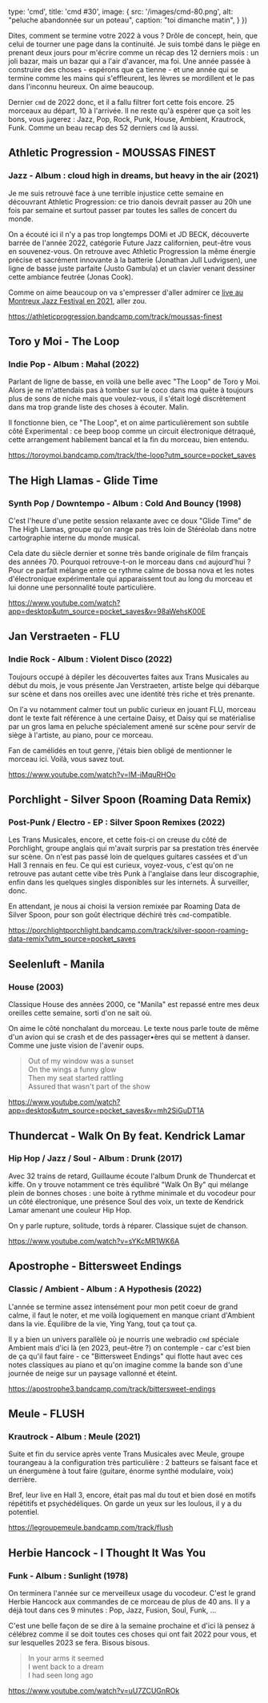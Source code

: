 
  type: 'cmd',
  title: 'cmd #30',
  image: {
    src: '/images/cmd-80.png',
    alt: "peluche abandonnée sur un poteau",
    caption: "toi dimanche matin",
  }
})

Dites, comment se termine votre 2022 à vous ? Drôle de concept, hein, que celui
de tourner une page dans la continuité. Je suis tombé dans le piège en prenant
deux jours pour m'écrire comme un récap des 12 derniers mois : un joli bazar,
mais un bazar qui a l'air d'avancer, ma foi. Une année passée à construire des
choses - espérons que ça tienne - et une année qui se termine comme les mains
qui s'effleurent, les lèvres se mordillent et le pas dans l'inconnu heureux. On
aime beaucoup.

Dernier `cmd` de 2022 donc, et il a fallu filtrer fort cette fois encore. 25
morceaux au départ, 10 à l'arrivée. Il ne reste qu'à espérer que ça soit les
bons, vous jugerez : Jazz, Pop, Rock, Punk, House, Ambient, Krautrock, Funk.
Comme un beau recap des 52 derniers `cmd` là aussi.



## Athletic Progression - MOUSSAS FINEST

### Jazz - Album : cloud high in dreams, but heavy in the air (2021)

Je me suis retrouvé face à une terrible injustice cette semaine en découvrant
Athletic Progression: ce trio danois devrait passer au 20h une fois par semaine
et surtout passer par toutes les salles de concert du monde.

On a écouté ici il n'y a pas trop longtemps DOMi et JD BECK, découverte barrée
de l'année 2022,  catégorie Future Jazz californien, peut-être vous en
souvenez-vous. On retrouve avec Athletic Progression la même énergie précise et
sacrément innovante à la batterie (Jonathan Jull Ludvigsen), une ligne de basse
juste parfaite (Justo Gambula) et un clavier venant dessiner cette ambiance
feutrée (Jonas Cook).

Comme on aime beaucoup on va s'empresser d'aller admirer ce [live au Montreux
Jazz Festival en 2021](https://www.youtube.com/watch?v=LmY2CFRC6jA), aller zou.

https://athleticprogression.bandcamp.com/track/moussas-finest



## Toro y Moi - The Loop

### Indie Pop - Album : Mahal (2022)

Parlant de ligne de basse, en voilà une belle avec "The Loop" de Toro y Moi.
Alors je ne m'attendais pas à tomber sur le coco dans ma quête à toujours plus
de sons de niche mais que voulez-vous, il s'était logé discrètement dans ma trop
grande liste des choses à écouter. Malin.

Il fonctionne bien, ce "The Loop", et on aime particulièrement son subtile côté
Experimental : ce beep boop comme un circuit électronique détraqué, cette
arrangement habilement bancal et la fin du morceau, bien entendu.

https://toroymoi.bandcamp.com/track/the-loop?utm_source=pocket_saves



## The High Llamas - Glide Time

### Synth Pop / Downtempo - Album : Cold And Bouncy (1998)

C'est l'heure d'une petite session relaxante avec ce doux "Glide Time" de The
High Llamas, groupe qu'on range pas très loin de Stéréolab dans notre
cartographie interne du monde musical.

Cela date du siècle dernier et sonne très bande originale de film français des
années 70. Pourquoi retrouve-t-on le morceau dans `cmd` aujourd'hui ? Pour ce
parfait mélange entre ce rythme calme de bossa nova et les notes d'électronique
expérimentale qui apparaissent tout au long du morceau et lui donne une
personnalité toute particulière.

https://www.youtube.com/watch?app=desktop&utm_source=pocket_saves&v=98aWehsK00E



## Jan Verstraeten - FLU

### Indie Rock - Album : Violent Disco (2022)

Toujours occupé à dépiler les découvertes faites aux Trans Musicales au début du
mois, je vous présente Jan Verstraeten, artiste belge qui débarque sur scène et
dans nos oreilles avec une identité très riche et très prenante.

On l'a vu notamment calmer tout un public curieux en jouant FLU, morceau dont le
texte fait référence à une certaine Daisy, et Daisy qui se matérialise par un
gros lama en peluche spécialement amené sur scène pour servir de siège à
l'artiste, au piano, pour ce morceau.

Fan de camélidés en tout genre, j'étais bien obligé de mentionner le morceau
ici. Voilà, vous savez tout.

https://www.youtube.com/watch?v=IM-iMquRHOo



## Porchlight - Silver Spoon (Roaming Data Remix)

### Post-Punk / Electro - EP : Silver Spoon Remixes (2022)

Les Trans Musicales, encore, et cette fois-ci on creuse du côté de Porchlight,
groupe anglais qui m'avait surpris par sa prestation très énervée sur scène. On
n'est pas passé loin de quelques guitares cassées et d'un Hall 3 rennais en feu.
Ce qui est curieux, voyez-vous, c'est qu'on ne retrouve pas autant cette vibe
très Punk à l'anglaise dans leur discographie, enfin dans les quelques singles
disponibles sur les internets. À surveiller, donc.

En attendant, je nous ai choisi la version remixée par Roaming Data de Silver
Spoon, pour son goût électrique déchiré très `cmd`-compatible.

https://porchlightporchlight.bandcamp.com/track/silver-spoon-roaming-data-remix?utm_source=pocket_saves



## Seelenluft - Manila

### House (2003)

Classique House des années 2000, ce "Manila" est repassé entre mes deux oreilles
cette semaine, sorti d'on ne sait où.

On aime le côté nonchalant du morceau. Le texte nous parle toute de même d'un
avion qui se crash et de des passager•ères qui se mettent à danser. Comme une
juste vision de l'avenir oups.

> Out of my window was a sunset <br />
On the wings a funny glow <br /> Then my seat started rattling <br /> Assured
that wasn't part of the show <br />

https://www.youtube.com/watch?app=desktop&utm_source=pocket_saves&v=mh2SiGuDT1A



## Thundercat - Walk On By feat. Kendrick Lamar

### Hip Hop / Jazz / Soul - Album : Drunk (2017)

Avec 32 trains de retard, Guillaume écoute l'album Drunk de Thundercat et kiffe.
On y trouve notamment ce très équilibré "Walk On By" qui mélange plein de bonnes
choses : une boite à rythme minimale et du vocodeur pour un côté électronique,
une présence Soul des voix, un texte de Kendrick Lamar amenant une couleur Hip
Hop.

On y parle rupture, solitude, tords à réparer. Classique sujet de chanson.

https://www.youtube.com/watch?v=sYKcMR1WK6A



## Apostrophe - Bittersweet Endings

### Classic / Ambient - Album : A Hypothesis (2022)

L'année se termine assez intensément pour mon petit coeur de grand calme, il
faut le noter, et me voilà logiquement en manque criant d'Ambient dans la vie.
Équilibre de la vie, Ying Yang, tout ça tout ça.

Il y a bien un univers parallèle où je nourris une webradio `cmd` spéciale
Ambient mais d'ici là (en 2023, peut-être ?) on contemple - car c'est bien de ça
qu'il faut faire - ce "Bittersweet Endings" qui flotte haut avec ces notes
classiques au piano et qu'on imagine comme la bande son d'une journée de neige
sur un paysage vallonné et éteint.

https://apostrophe3.bandcamp.com/track/bittersweet-endings



## Meule - FLUSH

### Krautrock - Album : Meule (2021)

Suite et fin du service après vente Trans Musicales avec Meule, groupe
tourangeau à la configuration très particulière : 2 batteurs se faisant face et
un énergumène à tout faire (guitare, énorme synthé modulaire, voix) derrière.

Bref, leur live en Hall 3, encore, était pas mal du tout et bien dosé en motifs
répétitifs et psychédéliques. On garde un yeux sur les loulous, il y a du
potentiel.

https://legroupemeule.bandcamp.com/track/flush



## Herbie Hancock - I Thought It Was You

### Funk - Album : Sunlight (1978)

On terminera l'année sur ce merveilleux usage du vocodeur. C'est le grand Herbie
Hancock aux commandes de ce morceau de plus de 40 ans. Il y a déjà tout dans ces
9 minutes : Pop, Jazz, Fusion, Soul, Funk, ...

C'est une belle façon de se dire à la semaine prochaine et d'ici là pensez à
célébrez comme il se doit toutes ces choses qui ont fait 2022 pour vous, et sur
lesquelles 2023 se fera. Bisous bisous.

> In your arms it seemed <br />
> I went back to a dream <br />
> I had seen long ago <br />

https://www.youtube.com/watch?v=uU7ZCUGnROk

